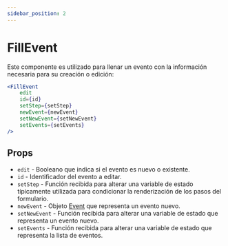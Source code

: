 ```yaml
---
sidebar_position: 2
---
```


# FillEvent

Este componente es utilizado para llenar un evento con la información necesaria para su creación o edición:

```jsx
<FillEvent 
    edit 
    id={id}
    setStep={setStep}
    newEvent={newEvent} 
    setNewEvent={setNewEvent}
    setEvents={setEvents}
/>
```

## Props

- `edit` - Booleano que indica si el evento es nuevo o existente.
- `id` - Identificador del evento a editar.
- `setStep` - Función recibida para alterar una variable de estado típicamente utilizada para condicionar la renderización de los pasos del formulario.
- `newEvent` - Objeto [Event](/docs/models#event) que representa un evento nuevo.
- `setNewEvent` - Función recibida para alterar una variable de estado que representa un evento nuevo.
- `setEvents` - Función recibida para alterar una variable de estado que representa la lista de eventos.

